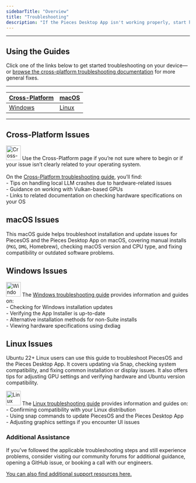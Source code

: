 ```yaml
---
sidebarTitle: "Overview"
title: "Troubleshooting"
description: "If the Pieces Desktop App isn't working properly, start here. This page explains our troubleshooting documentation and guides you to the right solution for your issue."
---
```


---

## Using the Guides

Click one of the links below to get started troubleshooting on your device—or [browse the cross-platform troubleshooting documentation](https://docs.pieces.app/products/meet-pieces/troubleshooting/cross-platform) for more general fixes.

---

| [Cross-Platform](https://docs.pieces.app/products/meet-pieces/troubleshooting/cross-platform) | [macOS](https://docs.pieces.app/products/meet-pieces/troubleshooting/macos) |
| --------------------------------------------------------------------------------------------- | --------------------------------------------------------------------------- |
| [Windows](https://docs.pieces.app/products/meet-pieces/troubleshooting/windows)               | [Linux](https://docs.pieces.app/products/meet-pieces/troubleshooting/linux) |

---

## Cross-Platform Issues

<Card title="macOS + Windows + Linux">
  <div style={{ display: "flex", alignItems: "center", justifyContent: "space-between", width: "100%" }}>
    <div style={{ display: "flex", alignItems: "center", gap: "0.5rem" }}>
      <img
        src="/public/icons/apple.svg"
        width="40"
        height="40"
        noZoom={true}
        alt="Cross-Platform icon"
      />
      <span>
        Use the Cross-Platform page if you’re not sure where to begin or if your issue isn’t clearly related to your operating system.<br/><br/>
        On the <a href="https://docs.pieces.app/products/meet-pieces/troubleshooting/cross-platform">Cross-Platform troubleshooting guide</a>, you’ll find:<br/>
        - Tips on handling local LLM crashes due to hardware-related issues<br/>
        - Guidance on working with Vulkan-based GPUs<br/>
        - Links to related documentation on checking hardware specifications on your OS
      </span>
    </div>
    <Icon icon="arrow-up-right" size={20} />
  </div>
</Card>

## macOS Issues

This macOS guide helps troubleshoot installation and update issues for PiecesOS and the Pieces Desktop App on macOS, covering manual installs (`PKG`, `DMG`, Homebrew), checking macOS version and CPU type, and fixing compatibility or outdated software problems.

## Windows Issues

<Card title="Windows">
  <div style={{ display: "flex", alignItems: "center", justifyContent: "space-between", width: "100%" }}>
    <div style={{ display: "flex", alignItems: "center", gap: "0.5rem" }}>
      <img
        src="/public/icons/windows.png"
        width="40"
        height="40"
        noZoom={true}
        alt="Windows icon"
      />
      <span>
        The <a href="https://docs.pieces.app/products/meet-pieces/troubleshooting/windows">Windows troubleshooting guide</a> provides information and guides on:<br/>
        - Checking for Windows installation updates<br/>
        - Verifying the App Installer is up-to-date<br/>
        - Alternative installation methods for non-Suite installs<br/>
        - Viewing hardware specifications using dxdiag
      </span>
    </div>
    <Icon icon="arrow-up-right" size={20} />
  </div>
</Card>

## Linux Issues

Ubuntu 22+ Linux users can use this guide to troubleshoot PiecesOS and the Pieces Desktop App. It covers updating via Snap, checking system compatibility, and fixing common installation or display issues. It also offers tips for adjusting GPU settings and verifying hardware and Ubuntu version compatibility.

<Card title="Linux">
  <div style={{ display: "flex", alignItems: "center", justifyContent: "space-between", width: "100%" }}>
    <div style={{ display: "flex", alignItems: "center", gap: "0.5rem" }}>
      <img
        src="/public/icons/linux.png"
        width="40"
        height="40"
        noZoom={true}
        alt="Linux icon"
      />
      <span>
        The <a href="https://docs.pieces.app/products/meet-pieces/troubleshooting/linux">Linux troubleshooting guide</a> provides information and guides on:<br/>
        - Confirming compatibility with your Linux distribution<br/>
        - Using snap commands to update PiecesOS and the Pieces Desktop App<br/>
        - Adjusting graphics settings if you encounter UI issues
      </span>
    </div>
    <Icon icon="arrow-up-right" size={20} />
  </div>
</Card>

### Additional Assistance

If you’ve followed the applicable troubleshooting steps and still experience problems, consider visiting our community forums for additional guidance, opening a GitHub issue, or booking a call with our engineers.

[You can also find additional support resources here.](https://docs.pieces.app/products/support)
